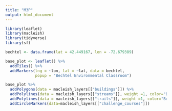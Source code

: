 ```yaml
---
title: "M3P"
output: html_document
---
```


```r
library(leaflet)
library(macleish)
library(tidyverse)
library(sf)
```

```r
bechtel <- data.frame(lat = 42.449167, lon = -72.679389)

base_plot <- leaflet() %>%
  addTiles() %>%
  addMarkers(lng = ~lon, lat = ~lat, data = bechtel,
             popup = "Bechtel Environmental Classroom")

base_plot %>%
  addPolygons(data = macleish_layers[["buildings"]]) %>%
  addPolylines(data = macleish_layers[["streams"]], weight =1, color="Blue") %>%
  addPolylines(data = macleish_layers[["trails"]], weight =1, color="Brown") %>%
  addCircleMarkers(data=macleish_layers[["challenge_courses"]])
```